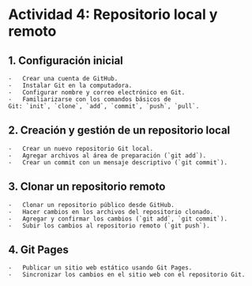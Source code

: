 # Actividad 4: Repositorio local y remoto

## 1.  **Configuración inicial**
    -   Crear una cuenta de GitHub.
    -   Instalar Git en la computadora.
    -   Configurar nombre y correo electrónico en Git.
    -   Familiarizarse con los comandos básicos de Git: `init`, `clone`, `add`, `commit`, `push`, `pull`.

## 2.  **Creación y gestión de un repositorio local**
    -   Crear un nuevo repositorio Git local.
    -   Agregar archivos al área de preparación (`git add`).
    -   Crear un commit con un mensaje descriptivo (`git commit`).  

## 3.  **Clonar un repositorio remoto**
    -   Clonar un repositorio público desde GitHub.
    -   Hacer cambios en los archivos del repositorio clonado.
    -   Agregar y confirmar los cambios (`git add`, `git commit`).
    -   Subir los cambios al repositorio remoto (`git push`).

## 4.  **Git Pages**
    -   Publicar un sitio web estático usando Git Pages.   
    -   Sincronizar los cambios en el sitio web con el repositorio Git.
